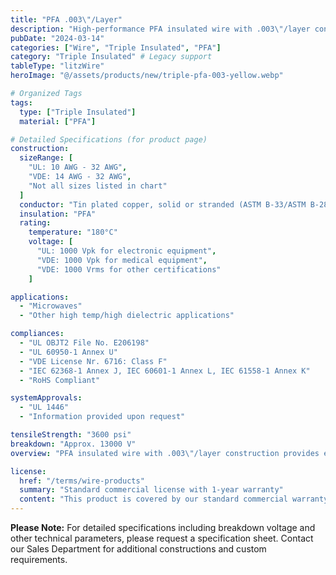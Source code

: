 ```yaml
---
title: "PFA .003\"/Layer"
description: "High-performance PFA insulated wire with .003\"/layer construction, engineered for lower partial discharge and high-temp power supply applications."
pubDate: "2024-03-14"
categories: ["Wire", "Triple Insulated", "PFA"]
category: "Triple Insulated" # Legacy support
tableType: "litzWire"
heroImage: "@/assets/products/new/triple-pfa-003-yellow.webp"

# Organized Tags
tags:
  type: ["Triple Insulated"]
  material: ["PFA"]

# Detailed Specifications (for product page)
construction:
  sizeRange: [
    "UL: 10 AWG - 32 AWG",
    "VDE: 14 AWG - 32 AWG",
    "Not all sizes listed in chart"
  ]
  conductor: "Tin plated copper, solid or stranded (ASTM B-33/ASTM B-286). Bare copper and other conductors available."
  insulation: "PFA"
  rating:
    temperature: "180°C"
    voltage: [
      "UL: 1000 Vpk for electronic equipment",
      "VDE: 1000 Vpk for medical equipment",
      "VDE: 1000 Vrms for other certifications"
    ]

applications:
  - "Microwaves"
  - "Other high temp/high dielectric applications"

compliances:
  - "UL OBJT2 File No. E206198"
  - "UL 60950-1 Annex U"
  - "VDE License Nr. 6716: Class F"
  - "IEC 62368-1 Annex J, IEC 60601-1 Annex L, IEC 61558-1 Annex K"
  - "RoHS Compliant"

systemApprovals:
  - "UL 1446"
  - "Information provided upon request"

tensileStrength: "3600 psi"
breakdown: "Approx. 13000 V"
overview: "PFA insulated wire with .003\"/layer construction provides excellent chemical resistance and superior electrical properties. This triple-insulated wire is specifically engineered for microwave applications and other high temperature/high dielectric requirements."

license:
  href: "/terms/wire-products"
  summary: "Standard commercial license with 1-year warranty"
  content: "This product is covered by our standard commercial warranty for a period of one year from the date of purchase. The warranty covers manufacturing defects and material failures under normal use conditions. Custom modifications or applications outside the specified parameters may void the warranty."
---
```



<TripleInsulatedTable client:load />

**Please Note:** For detailed specifications including breakdown voltage and other technical parameters, please request a specification sheet. Contact our Sales Department for additional constructions and custom requirements. 
